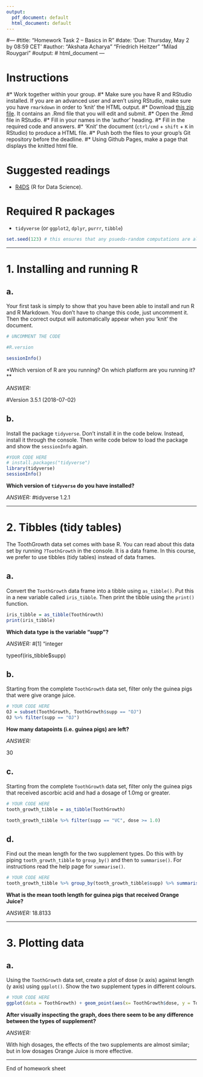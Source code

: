 ---
output:
  pdf_document: default
  html_document: default
---
#---
#title: "Homework Task 2 -- Basics in R"
#date: 'Due: Thursday, May 2 by 08:59 CET'
#author: "Akshata Acharya" "Friedrich Heitzer" "Milad Rouygari"
#output:
#  html_document
---

# Instructions
#* Work together within your group.
#* Make sure you have R and RStudio installed. If you are an advanced user and aren't using RStudio, make sure you have `rmarkdown` in order to 'knit' the HTML output.
#* Download [this zip file](https://michael-franke.github.io/XPLab_2019/homework/XPLab_2019_HW2.zip). It contains an .Rmd file that you will edit and submit.
#* Open the .Rmd file in RStudio.
#* Fill in your names in the 'author' heading.
#* Fill in the required code and answers.
#* 'Knit' the document (`ctrl/cmd` + `shift` + `K` in RStudio) to produce a HTML file.
#* Push both the files to your group's Git repository before the deadline.
#* Using Github Pages, make a page that displays the knitted html file.

# Suggested readings
* [R4DS](http://r4ds.had.co.nz/) (R for Data Science).

# Required R packages
* `tidyverse` (or `ggplot2`, `dplyr`, `purrr`, `tibble`)

```{r}
set.seed(123) # this ensures that any psuedo-random computations are always the same
```

___

# 1. Installing and running R

a.
---

Your first task is simply to show that you have been able to install
and run R and R Markdown.  You don't have to change this code, just
uncomment it. Then the correct output will automatically appear when
you 'knit' the document.


```{r tidy = FALSE, message = FALSE, warning = FALSE, error = FALSE}
# UNCOMMENT THE CODE

#R.version

sessionInfo()
```

*Which version of R are you running? On which platform are you running it?**

*ANSWER:*

#Version 3.5.1 (2018-07-02)


b.
---

Install the package `tidyverse`. Don't install it in the code
below. Instead, install it through the console. Then write code below
to load the package and show the `sessionInfo` again.


```{r tidy = FALSE, message = TRUE, warning = TRUE, error = FALSE}

#YOUR CODE HERE
# install.packages("tidyverse")
library(tidyverse)
sessionInfo()
```

**Which version of `tidyverse` do you have installed?**

*ANSWER:*
#tidyverse 1.2.1


___

# 2. Tibbles (tidy tables)


The ToothGrowth data set comes with base R. You can read about this data set
by running `?ToothGrowth` in the console. It is a data frame. In this
course, we prefer to use tibbles (tidy tables) instead of data frames.

a.
---

Convert the `ToothGrowth` data frame into a tibble using `as_tibble()`. Put
this in a new variable called `iris_tibble`. Then print the tibble
using the `print()` function.

```{r tidy = FALSE, message = FALSE, warning = FALSE, error = FALSE}

iris_tibble = as_tibble(ToothGrowth)
print(iris_tibble)


```



**Which data type is the variable "supp"?**

*ANSWER:*
#[1] "integer

 typeof(iris_tibble$supp)


b.
---

Starting from the complete `ToothGrowth` data set, filter only the guinea pigs
that were give orange juice.

```{r tidy = FALSE, message = FALSE, warning = FALSE, error = FALSE}

# YOUR CODE HERE
OJ = subset(ToothGrowth, ToothGrowth$supp == "OJ")
OJ %>% filter(supp == "OJ")

```

**How many datapoints (i.e. guinea pigs) are left?**

*ANSWER:*

30



c.
---

Starting from the complete `ToothGrowth` data set, filter only the guinea pigs
that received ascorbic acid and had a dosage of 1.0mg or greater.

```{r tidy = FALSE, message = FALSE, warning = FALSE, error = FALSE}

# YOUR CODE HERE
tooth_growth_tibble = as_tibble(ToothGrowth)

tooth_growth_tibble %>% filter(supp == "VC", dose >= 1.0)


```



d.
---

Find out the mean length for the two supplement types. Do this with by
piping `tooth_growth_tibble` to `group_by()` and then to `summarise()`.  For
instructions read the help page for `summarise()`.

```{r tidy = FALSE, message = FALSE, warning = FALSE, error = FALSE}

# YOUR CODE HERE
tooth_growth_tibble %>% group_by(tooth_growth_tibble$supp) %>% summarise(meanlen = mean(tooth_growth_tibble$len))

```


**What is the mean tooth length for guinea pigs that received Orange Juice?**

*ANSWER:*
18.8133



___

# 3. Plotting data


a.
---

Using the `ToothGrowth` data set, create a plot of dose (x
axis) against length (y axis) using `ggplot()`. Show the two
supplement types in different colours.

```{r tidy = FALSE, message = FALSE, warning = FALSE, error = FALSE}

# YOUR CODE HERE
ggplot(data = ToothGrowth) + geom_point(aes(x= ToothGrowth$dose, y = ToothGrowth$len, colour = as.factor(supp)), size = 2, alpha = 0.8) + scale_x_continuous(name = "Dose", breaks = seq(0, 2, 0.5)) + scale_y_continuous(name = "Length", breaks = seq(0, 40, 5)) + ggtitle(label = "Tooth lengths based on dosage") + theme_bw()

```

**After visually inspecting the graph, does there seem to be any difference between the types of supplement?**

*ANSWER:*

With high dosages, the effects of the two supplements are almost similar; but in low dosages Orange Juice is more effective. 

___

End of homework sheet
